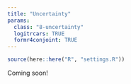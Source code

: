 ```yaml
---
title: "Uncertainty"
params:
  class: "8-uncertainty"
  logitrcars: TRUE
  formr4conjoint: TRUE
---
```


```r
source(here::here("R", "settings.R"))
```

Coming soon!

